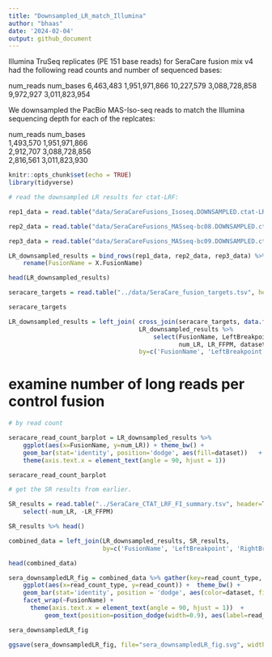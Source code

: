 ```yaml
---
title: "Downsampled_LR_match_Illumina"
author: "bhaas"
date: '2024-02-04'
output: github_document
---
```



Illumina TruSeq replicates (PE 151 base reads) for SeraCare fusion mix v4 had the following read counts and number of sequenced bases:

num_reads       num_bases
6,463,483		1,951,971,866
10,227,579		3,088,728,858
9,972,927		3,011,823,954


We downsampled the PacBio MAS-Iso-seq reads to match the Illumina sequencing depth for each of the replcates:

num_reads       num_bases	
1,493,570       1,951,971,866	
2,912,707       3,088,728,856	
2,816,561       3,011,823,930	



```r
knitr::opts_chunk$set(echo = TRUE)
library(tidyverse)
```



```r
# read the downsampled LR results for ctat-LRF:

rep1_data = read.table("data/SeraCareFusions_Isoseq.DOWNSAMPLED.ctat-LR-fusion.fusion_predictions.tsv", header=T, sep="\t", stringsAsFactors = F, com='') %>% mutate(dataset = "ISO-seq")

rep2_data = read.table("data/SeraCareFusions_MASseq-bc08.DOWNSAMPLED.ctat-LR-fusion.fusion_predictions.tsv", header=T, sep="\t", stringsAsFactors = F, com='') %>% mutate(dataset = "MAS-seq-R1")

rep3_data = read.table("data/SeraCareFusions_MASseq-bc09.DOWNSAMPLED.ctat-LR-fusion.fusion_predictions.tsv", header=T, sep="\t", stringsAsFactors = F, com='') %>% mutate(dataset = "MAS-seq-R2")

LR_downsampled_results = bind_rows(rep1_data, rep2_data, rep3_data) %>%
    rename(FusionName = X.FusionName)

head(LR_downsampled_results)

```

```r

seracare_targets = read.table("../data/SeraCare_fusion_targets.tsv", header=T, sep="\t", stringsAsFactors = F)

seracare_targets 

```


```r

LR_downsampled_results = left_join( cross_join(seracare_targets, data.frame(dataset=c('ISO-seq', 'MAS-seq-R1', 'MAS-seq-R2'))),
                                    LR_downsampled_results %>% 
                                        select(FusionName, LeftBreakpoint, RightBreakpoint, 
                                               num_LR, LR_FFPM, dataset),
                                    by=c('FusionName', 'LeftBreakpoint', 'RightBreakpoint', 'dataset'))

```



# examine number of long reads per control fusion

```r

# by read count

seracare_read_count_barplot = LR_downsampled_results %>% 
    ggplot(aes(x=FusionName, y=num_LR)) + theme_bw() +
    geom_bar(stat='identity', position='dodge', aes(fill=dataset))   + 
    theme(axis.text.x = element_text(angle = 90, hjust = 1))

seracare_read_count_barplot


```



```r

# get the SR results from earlier.

SR_results = read.table("../SeraCare_CTAT_LRF_FI_summary.tsv", header=T, sep="\t", stringsAsFactors = F) %>%
    select(-num_LR, -LR_FFPM)

SR_results %>% head()
```

```r

combined_data = left_join(LR_downsampled_results, SR_results,
                          by=c('FusionName', 'LeftBreakpoint', 'RightBreakpoint', 'dataset', 'RightGene', 'LeftGene'))

head(combined_data)
```

```r

sera_downsampledLR_fig = combined_data %>% gather(key=read_count_type, value=read_count, num_LR, num_SR) %>%
    ggplot(aes(x=read_count_type, y=read_count)) +  theme_bw() +
    geom_bar(stat='identity', position = 'dodge', aes(color=dataset, fill=read_count_type)) +
    facet_wrap(~FusionName) +
      theme(axis.text.x = element_text(angle = 90, hjust = 1))  +
          geom_text(position=position_dodge(width=0.9), aes(label=read_count, group=dataset))

sera_downsampledLR_fig
```


```r

ggsave(sera_downsampledLR_fig, file="sera_downsampledLR_fig.svg", width=7, height=5)


```





